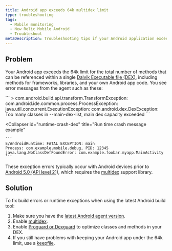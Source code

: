 ```yaml
---
title: Android app exceeds 64k multidex limit
type: troubleshooting
tags:
  - Mobile monitoring
  - New Relic Mobile Android
  - Troubleshoot
metaDescription: Troubleshooting tips if your Android application exceeds the 64k limit for DEX files.
---
```


## Problem

Your Android app exceeds the 64k limit for the total number of methods that can be referenced within a single [Dalvik Executable file (DEX)](https://developer.android.com/studio/build/multidex.html), including methods for frameworks, libraries, and your own Android app code. You see error messages from the agent such as these:

<CollapserGroup>
  <Collapser
    id="dex-build"
    title="Build time error message example"
  >
    ```
    > com.android.build.api.transform.TransformException: com.android.ide.common.process.ProcessException: 
    java.util.concurrent.ExecutionException: com.android.dex.DexException: Too many classes in --main-dex-list, main dex capacity exceeded
    ```
  </Collapser>

  <Collapser
    id="runtime-crash-dex"
    title="Run time crash message example"
  >
    ```
    E/AndroidRuntime: FATAL EXCEPTION: main
    Process: com.example.mobile.debug, PID: 12345
    java.lang.NoClassDefFoundError: com.example.foobar.myapp.MainActivity
    ```
  </Collapser>
</CollapserGroup>

These exception errors typically occur with Android devices prior to [Android 5.0 (API level 21)](https://developer.android.com/about/versions/android-5.0.html), which requires the [multidex](https://developer.android.com/studio/build/multidex.html) support library.

## Solution

To fix build errors or runtime exceptions when using the latest Android build tool:

1. Make sure you have the [latest Android agent version](/docs/release-notes/mobile-release-notes/android-release-notes).
2. Enable [multidex](https://developer.android.com/studio/build/multidex.html).
3. Enable [Proguard or Dexguard](/docs/mobile-monitoring/new-relic-mobile-android/install-configure/configure-proguard-or-dexguard-android-apps) to optimize classes and methods in your DEX.
4. If you still have problems with keeping your Android app under the 64k limit, use a [keepfile](https://google.github.io/android-gradle-dsl/current/com.android.build.gradle.internal.dsl.BuildType.html#com.android.build.gradle.internal.dsl.BuildType:multiDexKeepProguard).
